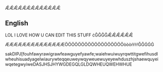 ǢǢǢǢǢǢǢǢǢǢǢǢǢ{{also|président}}
==English==
{{wikipedia}}



LOL I LOVE HOW U CAN EDIT THIS STUFF
ċĜĜĜĜǢǢǢǢǢǢ

ÆÆÆÆÆÆÆÆÆÆÆÆÆÆÖÖÖÖÖÖÖÖÖÖÖÖÖÖÖÖÖÖòòòŕŕŕŕĞĞĠĠĠ





sakDIPJ[fouhfawyrawigrawfeawguyefyawfe;waiehwuiwuyrqwttitgwefihusdlwheuhisuadyagelwiaurywteqqeuweywqyweuewuyeyewhduszhjshaewquyeiwqetegwyiweDASJHSJHYWGDEGQLGLDQWHEUQWEHWHUE